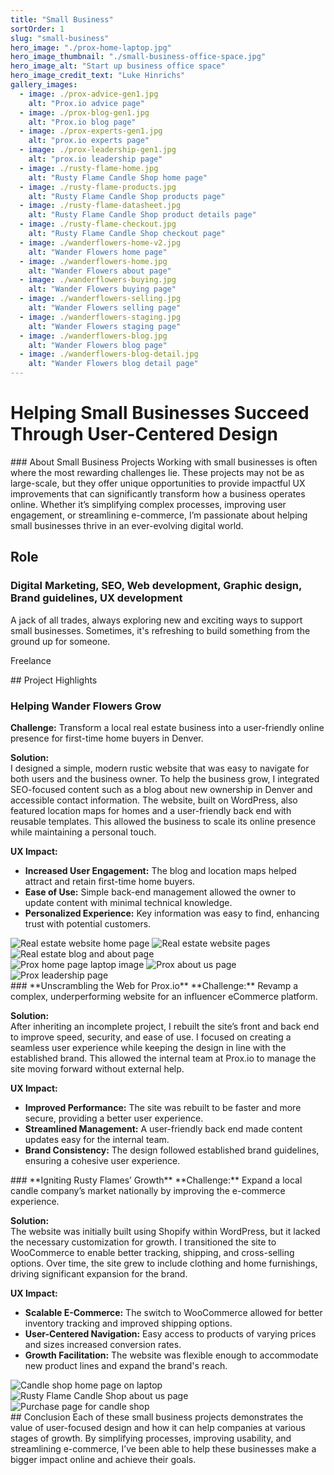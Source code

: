 ```yaml
---
title: "Small Business"
sortOrder: 1
slug: "small-business"
hero_image: "./prox-home-laptop.jpg"
hero_image_thumbnail: "./small-business-office-space.jpg"
hero_image_alt: "Start up business office space"
hero_image_credit_text: "Luke Hinrichs"
gallery_images:
  - image: ./prox-advice-gen1.jpg
    alt: "Prox.io advice page"
  - image: ./prox-blog-gen1.jpg
    alt: "Prox.io blog page"
  - image: ./prox-experts-gen1.jpg
    alt: "prox.io experts page"
  - image: ./prox-leadership-gen1.jpg
    alt: "prox.io leadership page"
  - image: ./rusty-flame-home.jpg
    alt: "Rusty Flame Candle Shop home page"
  - image: ./rusty-flame-products.jpg
    alt: "Rusty Flame Candle Shop products page"
  - image: ./rusty-flame-datasheet.jpg
    alt: "Rusty Flame Candle Shop product details page"
  - image: ./rusty-flame-checkout.jpg
    alt: "Rusty Flame Candle Shop checkout page"
  - image: ./wanderflowers-home-v2.jpg
    alt: "Wander Flowers home page"
  - image: ./wanderflowers-home.jpg
    alt: "Wander Flowers about page"
  - image: ./wanderflowers-buying.jpg
    alt: "Wander Flowers buying page"
  - image: ./wanderflowers-selling.jpg
    alt: "Wander Flowers selling page"
  - image: ./wanderflowers-staging.jpg
    alt: "Wander Flowers staging page"
  - image: ./wanderflowers-blog.jpg
    alt: "Wander Flowers blog page"
  - image: ./wanderflowers-blog-detail.jpg
    alt: "Wander Flowers blog detail page"
---
```




# Helping Small Businesses Succeed Through User-Centered Design


<ProjectSection fiftyFifty>
<div>
### About Small Business Projects  
Working with small businesses is often where the most rewarding challenges lie. These projects may not be as large-scale, but they offer unique opportunities to provide impactful UX improvements that can significantly transform how a business operates online. Whether it’s simplifying complex processes, improving user engagement, or streamlining e-commerce, I’m passionate about helping small businesses thrive in an ever-evolving digital world.
</div>
<div>
    <h2>Role</h2>
    <h3>Digital Marketing, SEO, Web development, Graphic design, Brand guidelines, UX development</h3>
    <p className="font-thin">A jack of all trades, always exploring new and exciting ways to support small businesses. Sometimes, it's refreshing to build something from the ground up for someone.</p>
    <p>Freelance</p>
</div>
</ProjectSection>



<ProjectSection fiftyFifty bgColor="bg-slate-50">
<div>
## Project Highlights  

### **Helping Wander Flowers Grow**  
**Challenge:** Transform a local real estate business into a user-friendly online presence for first-time home buyers in Denver.  

**Solution:**  
I designed a simple, modern rustic website that was easy to navigate for both users and the business owner. To help the business grow, I integrated SEO-focused content such as a blog about new ownership in Denver and accessible contact information. The website, built on WordPress, also featured location maps for homes and a user-friendly back end with reusable templates. This allowed the business to scale its online presence while maintaining a personal touch.  

**UX Impact:**  
- **Increased User Engagement:** The blog and location maps helped attract and retain first-time home buyers.  
- **Ease of Use:** Simple back-end management allowed the owner to update content with minimal technical knowledge.  
- **Personalized Experience:** Key information was easy to find, enhancing trust with potential customers.  
</div>
<div>
<Image src="small-business/home-wanterflowers-shadow.jpg" alt="Real estate website home page" className="w-full rounded-xl mb-6" />
<Image src="small-business/blog-post-shadow.png" alt="Real estate website pages" className="w-full rounded-xl mb-6" />
<Image src="small-business/Selling-wanderflowerandco-shadow.jpg" alt="Real estate blog and about page" className="w-full rounded-xl" />
</div>
</ProjectSection>


<ProjectSection fiftyFifty>
<div>
<Image src="small-business/prox-home-laptop.jpg" alt="Prox home page laptop image" className="w-full rounded-xl mb-6" />
<Image src="small-business/prox-brainpower-shadow.jpg" alt="Prox about us page" className="w-full rounded-xl mb-6" />
<Image src="small-business/blog-prox-shadow.jpg" alt="Prox leadership page" className="w-full rounded-xl" />
</div>
<div>
### **Unscrambling the Web for Prox.io**  
**Challenge:** Revamp a complex, underperforming website for an influencer eCommerce platform.  

**Solution:**  
After inheriting an incomplete project, I rebuilt the site’s front and back end to improve speed, security, and ease of use. I focused on creating a seamless user experience while keeping the design in line with the established brand. This allowed the internal team at Prox.io to manage the site moving forward without external help.  

**UX Impact:**  
- **Improved Performance:** The site was rebuilt to be faster and more secure, providing a better user experience.  
- **Streamlined Management:** A user-friendly back end made content updates easy for the internal team.  
- **Brand Consistency:** The design followed established brand guidelines, ensuring a cohesive user experience.  
</div>
</ProjectSection>


<ProjectSection fiftyFifty bgColor="bg-slate-50">
<div>
### **Igniting Rusty Flames’ Growth**  
**Challenge:** Expand a local candle company’s market nationally by improving the e-commerce experience.  

**Solution:**  
The website was initially built using Shopify within WordPress, but it lacked the necessary customization for growth. I transitioned the site to WooCommerce to enable better tracking, shipping, and cross-selling options. Over time, the site grew to include clothing and home furnishings, driving significant expansion for the brand.  

**UX Impact:**  
- **Scalable E-Commerce:** The switch to WooCommerce allowed for better inventory tracking and improved shipping options.  
- **User-Centered Navigation:** Easy access to products of varying prices and sizes increased conversion rates.  
- **Growth Facilitation:** The website was flexible enough to accommodate new product lines and expand the brand's reach.  
</div>
<div>
<Image src="small-business/perspective-image.jpg" alt="Candle shop home page on laptop" className="w-full rounded-xl mb-6" />
<Image src="small-business/rusty-flame-about-shadow.jpg" alt="Rusty Flame Candle Shop about us page" className="w-full rounded-xl mb-6" />
<Image src="small-business/Cart–The-Rusty-Flame-Candle-Co-shadow.jpg" alt="Purchase page for candle shop" className="w-full rounded-xl" />
</div>
</ProjectSection>

<ProjectSection>
## Conclusion  
Each of these small business projects demonstrates the value of user-focused design and how it can help companies at various stages of growth. By simplifying processes, improving usability, and streamlining e-commerce, I’ve been able to help these businesses make a bigger impact online and achieve their goals.
</ProjectSection>